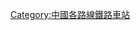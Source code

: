 {{Catnav|頁面分類|各種主題的頁面分類|按國家分類|各國建築|各國鐵路車站|中國鐵路車站|中国铁路车站 (按路线)}}
{{Catnav|頁面分類|各種主題的頁面分類|按國家分類|各國交通|各國鐵路車站|中國鐵路車站|中国铁路车站 (按路线)}}

{{Catmore|新兖铁路}}

[[Category:中國各路線鐵路車站|Category:中國各路線鐵路車站]]
